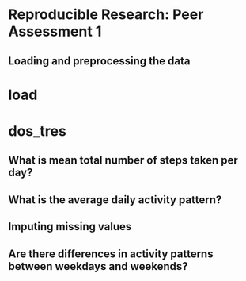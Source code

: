 # Reproducible Research: Peer Assessment 1


## Loading and preprocessing the data
# load
# dos_tres

## What is mean total number of steps taken per day?



## What is the average daily activity pattern?



## Imputing missing values



## Are there differences in activity patterns between weekdays and weekends?
